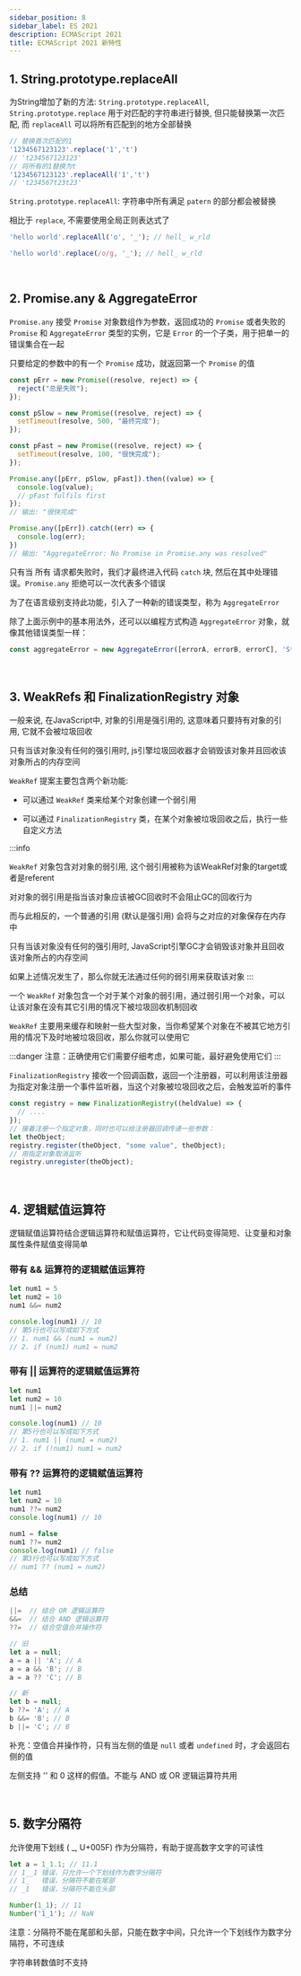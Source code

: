 ```yaml
---
sidebar_position: 8
sidebar_label: ES 2021
description: ECMAScript 2021
title: ECMAScript 2021 新特性
---
```

<!-- http://blog.ycqupup.com/archives/es12%E6%96%B0%E7%89%B9%E6%80%A7 -->
<!-- https://www.jianshu.com/p/9b4de1c9f068 -->
<!-- https://rem486.top/web/js/es-es2021.html#promise-any -->

## 1. String.prototype.replaceAll

为String增加了新的方法: `String.prototype.replaceAll`, `String.prototype.replace` 用于对匹配的字符串进行替换, 但只能替换第一次匹配, 而 `replaceAll` 可以将所有匹配到的地方全部替换

```js showLineNumbers
// 替换首次匹配的1
'1234567123123'.replace('1','t')
// 't234567123123'
// 将所有的1替换为t
'1234567123123'.replaceAll('1','t')
// 't234567t23t23'
```

`String.prototype.replaceAll`: 字符串中所有满足 `patern` 的部分都会被替换

相比于 `replace`, 不需要使用全局正则表达式了

```js showLineNumbers
'hello world'.replaceAll('o', '_'); // hell_ w_rld

'hello world'.replace(/o/g, '_'); // hell_ w_rld
```

<br />

## 2. Promise.any & AggregateError

`Promise.any` 接受 `Promise` 对象数组作为参数，返回成功的 `Promise` 或者失败的 `Promise` 和 `AggregateError` 类型的实例，它是 `Error` 的一个子类，用于把单一的错误集合在一起

只要给定的参数中的有一个 `Promise` 成功，就返回第一个 `Promise` 的值

```js showLineNumbers
const pErr = new Promise((resolve, reject) => {
  reject("总是失败");
});

const pSlow = new Promise((resolve, reject) => {
  setTimeout(resolve, 500, "最终完成");
});

const pFast = new Promise((resolve, reject) => {
  setTimeout(resolve, 100, "很快完成");
});

Promise.any([pErr, pSlow, pFast]).then((value) => {
  console.log(value);
  // pFast fulfils first
});
// 输出: "很快完成"

Promise.any([pErr]).catch((err) => {
  console.log(err);
})
// 输出: "AggregateError: No Promise in Promise.any was resolved"
```

只有当 所有 请求都失败时，我们才最终进入代码 `catch` 块, 然后在其中处理错误。`Promise.any` 拒绝可以一次代表多个错误

为了在语言级别支持此功能，引入了一种新的错误类型，称为 `AggregateError`

除了上面示例中的基本用法外，还可以以编程方式构造 `AggregateError` 对象，就像其他错误类型一样：

```js
const aggregateError = new AggregateError([errorA, errorB, errorC], 'Stuff went wrong!');
```

<br />

## 3. WeakRefs 和 FinalizationRegistry 对象

一般来说, 在JavaScript中, 对象的引用是强引用的, 这意味着只要持有对象的引用, 它就不会被垃圾回收

只有当该对象没有任何的强引用时, js引擎垃圾回收器才会销毁该对象并且回收该对象所占的内存空间

`WeakRef` 提案主要包含两个新功能:

* 可以通过 `WeakRef` 类来给某个对象创建一个弱引用

* 可以通过 `FinalizationRegistry` 类，在某个对象被垃圾回收之后，执行一些自定义方法

:::info

`WeakRef` 对象包含对对象的弱引用, 这个弱引用被称为该WeakRef对象的target或者是referent

对对象的弱引用是指当该对象应该被GC回收时不会阻止GC的回收行为

而与此相反的，一个普通的引用 (默认是强引用) 会将与之对应的对象保存在内存中

只有当该对象没有任何的强引用时, JavaScript引擎GC才会销毁该对象并且回收该对象所占的内存空间

如果上述情况发生了，那么你就无法通过任何的弱引用来获取该对象
:::

一个 `WeakRef` 对象包含一个对于某个对象的弱引用，通过弱引用一个对象，可以让该对象在没有其它引用的情况下被垃圾回收机制回收

`WeakRef` 主要用来缓存和映射一些大型对象，当你希望某个对象在不被其它地方引用的情况下及时地被垃圾回收，那么你就可以使用它

:::danger
注意：正确使用它们需要仔细考虑，如果可能，最好避免使用它们
:::

`FinalizationRegistry` 接收一个回调函数，返回一个注册器，可以利用该注册器为指定对象注册一个事件监听器，当这个对象被垃圾回收之后，会触发监听的事件

```js showLineNumbers
const registry = new FinalizationRegistry((heldValue) => {
  // ....
});
// 接着注册一个指定对象，同时也可以给注册器回调传递一些参数：
let theObject;
registry.register(theObject, "some value", theObject);
// 用指定对象取消监听
registry.unregister(theObject);
```

<br />

## 4. 逻辑赋值运算符

逻辑赋值运算符结合逻辑运算符和赋值运算符，它让代码变得简短、让变量和对象属性条件赋值变得简单

### 带有 && 运算符的逻辑赋值运算符

```js showLineNumbers
let num1 = 5
let num2 = 10
num1 &&= num2

console.log(num1) // 10
// 第5行也可以写成如下方式
// 1. num1 && (num1 = num2)
// 2. if (num1) num1 = num2
```

### 带有 || 运算符的逻辑赋值运算符
```js showLineNumbers
let num1
let num2 = 10
num1 ||= num2

console.log(num1) // 10
// 第5行也可以写成如下方式
// 1. num1 || (num1 = num2)
// 2. if (!num1) num1 = num2
```

### 带有 ?? 运算符的逻辑赋值运算符
```js showLineNumbers
let num1
let num2 = 10
num1 ??= num2
console.log(num1) // 10

num1 = false
num1 ??= num2
console.log(num1) // false
// 第3行也可以写成如下方式
// num1 ?? (num1 = num2)
```

### 总结
```js showLineNumbers
||=  // 结合 OR 逻辑运算符
&&=  // 结合 AND 逻辑运算符
??=  // 结合空值合并操作符

// 旧
let a = null;
a = a || 'A'; // A
a = a && 'B'; // B
a = a ?? 'C'; // B

// 新
let b = null;
b ??= 'A'; // A
b &&= 'B'; // B
b ||= 'C'; // B
```

补充：空值合并操作符，只有当左侧的值是 `null` 或者 `undefined` 时，才会返回右侧的值

左侧支持 '' 和 0 这样的假值。不能与 AND 或 OR 逻辑运算符共用

<br />

## 5. 数字分隔符

允许使用下划线 ( _, U+005F) 作为分隔符，有助于提高数字文字的可读性

```js
let a = 1_1.1; // 11.1
// 1__1 错误，只允许一个下划线作为数字分隔符
// 1_   错误，分隔符不能在尾部
// _1   错误，分隔符不能在头部

Number(1_1); // 11
Number('1_1'); // NaN
```

注意：分隔符不能在尾部和头部，只能在数字中间，只允许一个下划线作为数字分隔符，不可连续

字符串转数值时不支持
